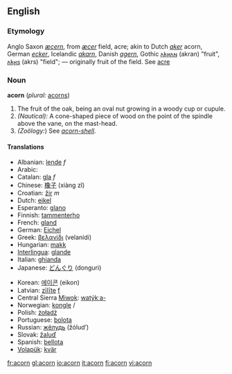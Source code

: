 ==English==

===Etymology===
Anglo Saxon ''[[æcern]]'', from ''[[æcer]]'' field, acre; akin to Dutch ''[[aker]]'' acorn, German ''[[ecker]]'', Icelandic ''[[akarn]]'', Danish ''[[agern]]'', Gothic [[𐌰𐌺𐍂𐌰𐌽]] (akran) "fruit", [[𐌰𐌺𐍂𐍃]] (akrs) "field"; — originally fruit of the field. See [[acre]]

===Noun===
'''acorn''' (''plural:'' [[acorns]])

# The fruit of the oak, being an oval nut growing in a woody cup or cupule.
#''(Nautical):'' A cone-shaped piece of wood on the point of the spindle above the vane, on the mast-head.
#''(Zoölogy:'') See ''[[acorn-shell]]''.

====Translations====
{{top}}
*Albanian: [[lende]] ''f''
*Arabic: {{ARchar|[[بلوط]]}} {{Unicode|(ballú:ʈ)}} {{m}}
*Catalan: [[gla]] ''f''
*Chinese: [[橡子]] (xiàng zǐ)
*Croatian: [[žir]] ''m''
*Dutch: [[eikel]] {{m}}
*Esperanto: [[glano]]
*Finnish: [[tammenterho]]
*French: [[gland]] {{m}}
*German: [[Eichel]] {{f}}
*Greek: [[βελανίδι]] (velanídi)
*Hungarian: [[makk]]
*[[Interlingua]]: [[glande]] 
*Italian: [[ghianda]] {{f}}
*Japanese: [[どんぐり]] (donguri)
{{mid}}
*Korean: [[에이콘]] (eikon)
*Latvian: [[zīlīte]] [[f]]
*Central Sierra [[Miwok]]: [[watýkˑa-]]
*Norwegian: [[kongle]] {{m}}/{{f}}
*Polish: [[żołądź]] {{m}}
*Portuguese: [[bolota]] {{f}}
*Russian: [[жёлудь]] (žólud’) {{m}}
*Slovak: [[žaluď]] {{m}}
*Spanish: [[bellota]] {{f}}
*[[Volapük]]: [[kvär]]
{{bottom}}

[[fr:acorn]]
[[gl:acorn]]
[[io:acorn]]
[[it:acorn]]
[[fi:acorn]]
[[vi:acorn]]